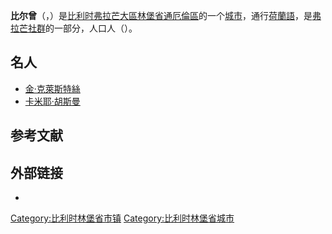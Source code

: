 {{noteTA
|G1=比利时地名
|1=zh-hans:金·克里斯特尔斯;zh-hk:金·克莉絲達絲;zh-tw:金·克萊斯特絲;
}}
{{Infobox Belgium municipality
|name             = 比尔曾
|native_name      = Bilzen
|type             = {{BEL}}[[比利时城市列表|城市]]
|picture          = AldenBiesen01.jpg
|picture-legend   = [[阿尔登比森城堡|阿尔登比森城堡]]
|map              = Bilzen Limburg Belgium Map.svg
|map-legend       = 贝灵恩在[[林堡省_(比利时)|林堡省]]的位置
|arms             = Blason ville be Bilzen (Limbourg).svg
|flag             = Flag of Bilzen.svg
|region           = {{BE-REG-FLE}}
|community        = {{BE-NL}}
|province         = {{BE-PROV-LI}}
|arrondissement   = [[通厄倫區|通厄倫區]]
|nis              = 73006
|pyramid-date     =
|0-19=
|20-64=
|65=
|foreigners       =
|foreigners-date  =
|mayor            = Bruno Steegen ([[开放弗拉芒自由民主党|Open VLD]], Beter Bilzen)
|majority         = Beter Bilzen, [[新弗拉芒人聯盟|N-VA]], Bilzen Bruist
|postal-codes     = 3740, 3742, 3746
|telephone-area   = 089
|web              = [http://www.bilzen.be/ www.bilzen.be]
|coordinates      = {{coord|50|52|N|05|31|E|region:BE|display=inline,title}}
}}
'''比尔曾'''（{{lang-nl|Bilzen}}，{{IPA-nl|ˈbɪlzə(n)|-|Nl-Bilzen.ogg}}）是[[比利时|比利时]][[弗拉芒大區|弗拉芒大區]][[林堡省_(比利时)|林堡省]][[通厄倫區|通厄倫區]]的一个[[比利时城市列表|城市]]，通行[[荷蘭語|荷蘭語]]，是[[弗拉芒社群|弗拉芒社群]]的一部分，人口{{wikidata|property|normal+|P1082}}人（{{wikidata|qualifier|P1082|P585}}）。

== 名人 ==
*[[金·克萊斯特絲|金·克萊斯特絲]] 
*[[卡米耶·胡斯曼|卡米耶·胡斯曼]]

== 参考文献 ==
{{Reflist}}

==外部链接==
* {{Commons category-inline|Bilzen}}

{{比利时林堡省市镇}}
{{Authority control}}
{{DEFAULTSORT:Bilzen}}
[[Category:比利时林堡省市镇|Category:比利时林堡省市镇]]
[[Category:比利时林堡省城市|Category:比利时林堡省城市]]
{{LimburgBE-geo-stub}}